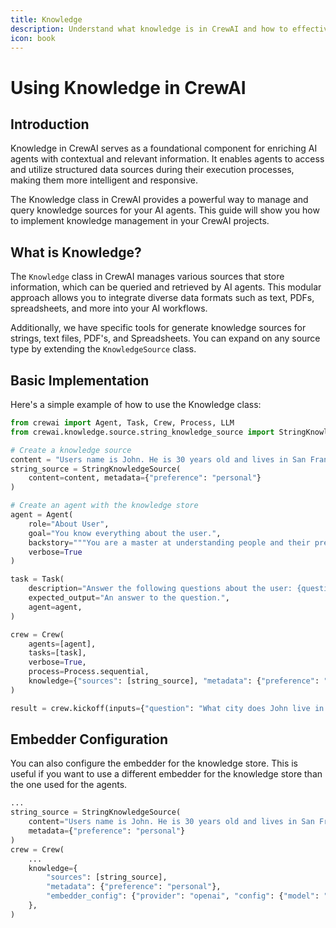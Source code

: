 ```yaml
---
title: Knowledge
description: Understand what knowledge is in CrewAI and how to effectively use it.
icon: book
---
```


# Using Knowledge in CrewAI

## Introduction

Knowledge in CrewAI serves as a foundational component for enriching AI agents with contextual and relevant information. It enables agents to access and utilize structured data sources during their execution processes, making them more intelligent and responsive.

The Knowledge class in CrewAI provides a powerful way to manage and query knowledge sources for your AI agents. This guide will show you how to implement knowledge management in your CrewAI projects.

## What is Knowledge?

The `Knowledge` class in CrewAI manages various sources that store information, which can be queried and retrieved by AI agents. This modular approach allows you to integrate diverse data formats such as text, PDFs, spreadsheets, and more into your AI workflows.

Additionally, we have specific tools for generate knowledge sources for strings, text files, PDF's, and Spreadsheets. You can expand on any source type by extending the `KnowledgeSource` class.

## Basic Implementation

Here's a simple example of how to use the Knowledge class:

```python
from crewai import Agent, Task, Crew, Process, LLM
from crewai.knowledge.source.string_knowledge_source import StringKnowledgeSource

# Create a knowledge source
content = "Users name is John. He is 30 years old and lives in San Francisco."
string_source = StringKnowledgeSource(
    content=content, metadata={"preference": "personal"}
)

# Create an agent with the knowledge store
agent = Agent(
    role="About User",
    goal="You know everything about the user.",
    backstory="""You are a master at understanding people and their preferences.""",
    verbose=True
)

task = Task(
    description="Answer the following questions about the user: {question}",
    expected_output="An answer to the question.",
    agent=agent,
)

crew = Crew(
    agents=[agent],
    tasks=[task],
    verbose=True,
    process=Process.sequential,
    knowledge={"sources": [string_source], "metadata": {"preference": "personal"}}, # Enable knowledge by adding the sources here. You can also add more sources to the sources list.
)

result = crew.kickoff(inputs={"question": "What city does John live in and how old is he?"})
```


## Embedder Configuration

You can also configure the embedder for the knowledge store. This is useful if you want to use a different embedder for the knowledge store than the one used for the agents.

```python
...
string_source = StringKnowledgeSource(
    content="Users name is John. He is 30 years old and lives in San Francisco.",
    metadata={"preference": "personal"}
)
crew = Crew(
    ...
    knowledge={
        "sources": [string_source],
        "metadata": {"preference": "personal"},
        "embedder_config": {"provider": "openai", "config": {"model": "text-embedding-3-small"}},
    },
)
```
